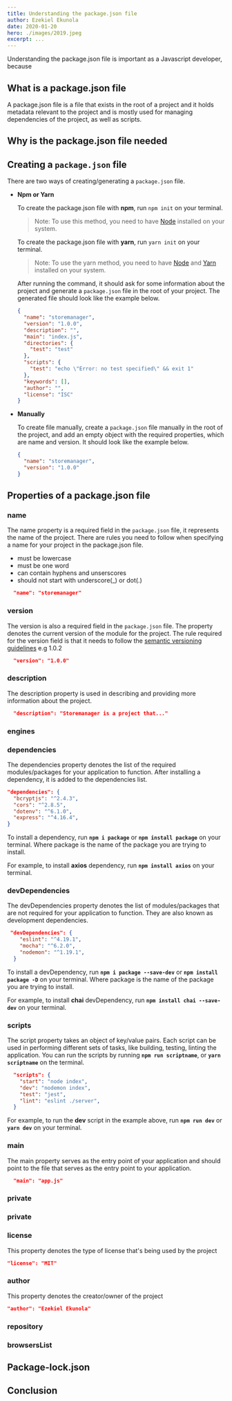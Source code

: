 ```yaml
---
title: Understanding the package.json file
author: Ezekiel Ekunola
date: 2020-01-20
hero: ./images/2019.jpeg
excerpt: ...
---
```


Understanding the package.json file is important as a Javascript developer, because

## **What is a package.json file**

A package.json file is a file that exists in the root of a project and it holds metadata relevant to the project and is mostly used for managing dependencies of the project, as well as scripts.

## Why is the package.json file needed

## **Creating a `package.json` file**

There are two ways of creating/generating a `package.json` file.

- **Npm or Yarn**

  To create the package.json file with **npm**, run `npm init` on your terminal.

  > Note: To use this method, you need to have [Node]() installed on your system.

  To create the package.json file with **yarn**, run `yarn init` on your terminal.

  > Note: To use the yarn method, you need to have [Node]() and [Yarn]() installed on your system.

  After running the command, it should ask for some information about the project and generate a `package.json` file in the root of your project. The generated file should look like the example below.

  ```json
  {
    "name": "storemanager",
    "version": "1.0.0",
    "description": "",
    "main": "index.js",
    "directories": {
      "test": "test"
    },
    "scripts": {
      "test": "echo \"Error: no test specified\" && exit 1"
    },
    "keywords": [],
    "author": "",
    "license": "ISC"
  }
  ```

- **Manually**

  To create file manually, create a `package.json` file manually in the root of the project, and add an empty object with the required properties, which are name and version.
  It should look like the example below.

  ```json
  {
    "name": "storemanager",
    "version": "1.0.0"
  }
  ```

## **Properties of a package.json file**

### name

The name property is a required field in the `package.json` file, it represents the name of the project. There are rules you need to follow when specifying a name for your project in the package.json file.

- must be lowercase
- must be one word
- can contain hyphens and unserscores
- should not start with underscore(\_) or dot(.)

```json
  "name": "storemanager"
```

### version

The version is also a required field in the `package.json` file. The property denotes the current version of the module for the project.
The rule required for the version field is that it needs to follow the [semantic versioning guidelines](https://docs.npmjs.com/about-semantic-versioning) e.g 1.0.2

```json
  "version": "1.0.0"
```

### description

The description property is used in describing and providing more information about the project.

```json
  "description": "Storemanager is a project that..."
```

### engines

### dependencies

The dependencies property denotes the list of the required modules/packages for your application to function. After installing a dependency, it is added to the dependencies list.

```json
"dependencies": {
  "bcryptjs": "^2.4.3",
  "cors": "^2.8.5",
  "dotenv": "^6.1.0",
  "express": "^4.16.4",
}
```

To install a dependency, run **`npm i package`** or **`npm install package`** on your terminal. Where package is the name of the package you are trying to install.

For example, to install **axios** dependency, run **`npm install axios`** on your terminal.

### devDependencies

The devDependencies property denotes the list of modules/packages that are not required for your application to function. They are also known as development dependencies.

```json
 "devDependencies": {
    "eslint": "^4.19.1",
    "mocha": "^6.2.0",
    "nodemon": "^1.19.1",
  }
```
To install a devDependency, run **`npm i package --save-dev`** or **`npm install package -D`** on your terminal. Where package is the name of the package you are trying to install.

For example, to install **chai** devDependency, run **`npm install chai --save-dev`** on your terminal.

### scripts

The script property takes an object of key/value pairs. Each script can be used in performing different sets of tasks, like building, testing, linting the application.
You can run the scripts by running **`npm run scriptname`**, or **`yarn scriptname`** on the terminal.

```json
  "scripts": {
    "start": "node index",
    "dev": "nodemon index",
    "test": "jest",
    "lint": "eslint ./server",
  }
```

For example, to run the **dev** script in the example above, run **`npm run dev`** or **`yarn dev`** on your terminal.

### main

The main property serves as the entry point of your application and should point to the file that serves as the entry point to your application.

```json
  "main": "app.js"
```

### private



### private

### license

This property denotes the type of license that's being used by the project

```json
"license": "MIT"
```

### author

This property denotes the creator/owner of the project

```json
"author": "Ezekiel Ekunola"
```

### repository

### browsersList

## Package-lock.json

## Conclusion
